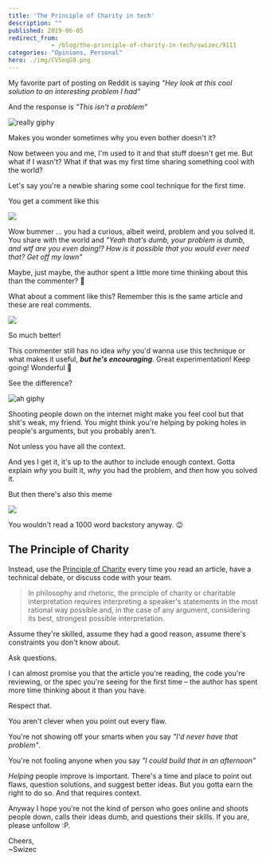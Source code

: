 ```yaml
---
title: 'The Principle of Charity in tech'
description: ""
published: 2019-06-05
redirect_from: 
            - /blog/the-principle-of-charity-in-tech/swizec/9111
categories: "Opinions, Personal"
hero: ./img/CV5eqG9.png
---
```


My favorite part of posting on Reddit is saying _"Hey look at this cool solution to an interesting problem I had"_

And the response is _"This isn't a problem"_

![really giphy](./img/media-Pn1gZzAY38kbm-giphy.gif)

Makes you wonder sometimes why you even bother doesn't it?

Now between you and me, I'm used to it and that stuff doesn't get me. But what if I wasn't? What if that was my first time sharing something cool with the world?

Let's say you're a newbie sharing some cool technique for the first time.

You get a comment like this

![](./img/CV5eqG9.png)

Wow bummer ... you had a curious, albeit weird, problem and you solved it. You share with the world and _"Yeah that's dumb, your problem is dumb, and wtf are you even doing!? How is it possible that you would ever need that? Get off my lawn"_

Maybe, just maybe, the author spent a little more time thinking about this than the commenter? 🤔

What about a comment like this? Remember this is the same article and these are real comments.

![](./img/HZ0pN7s.png)

So much better!

This commenter still has no idea _why_ you'd wanna use this technique or what makes it useful, **_but he's encouraging_**. Great experimentation! Keep going! Wonderful 🙌

See the difference?

![ah giphy](./img/media-cXVRz41uYtSpAZGAwa-giphy.gif)

Shooting people down on the internet might make you feel cool but that shit's weak, my friend. You might think you're helping by poking holes in people's arguments, but you probably aren't.

Not unless you have all the context.

And yes I get it, it's up to the author to include enough context. Gotta explain _why_ you built it, _why_ you had the problem, and _then_ how you solved it.

But then there's also this meme

![](./img/buzzfeed-static-static-2018-01-9-17-asset-buzzfeed-prod-fastlane-03-anigif_sub-buzz-15980-1515536728-1.gif)

You wouldn't read a 1000 word backstory anyway. 😉

## The Principle of Charity

Instead, use the [Principle of Charity](https://en.wikipedia.org/wiki/Principle_of_charity) every time you read an article, have a technical debate, or discuss code with your team.

> In philosophy and rhetoric, the principle of charity or charitable interpretation requires interpreting a speaker's statements in the most rational way possible and, in the case of any argument, considering its best, strongest possible interpretation.

Assume they're skilled, assume they had a good reason, assume there's constraints you don't know about.

Ask questions.

I can almost promise you that the article you're reading, the code you're reviewing, or the spec you're seeing for the first time – the author has spent more time thinking about it than you have.

Respect that.

You aren't clever when you point out every flaw.

You're not showing off your smarts when you say _"I'd never have that problem"_.

You're not fooling anyone when you say _"I could build that in an afternoon"_

_Helping_ people improve is important. There's a time and place to point out flaws, question solutions, and suggest better ideas. But you gotta earn the right to do so. And that requires context.

Anyway I hope you're not the kind of person who goes online and shoots people down, calls their ideas dumb, and questions their skills. If you are, please unfollow :P.

Cheers,  
~Swizec
